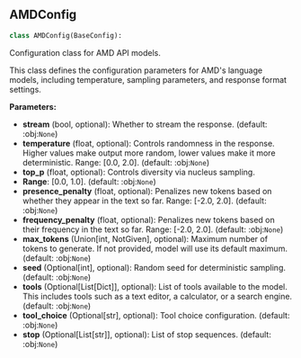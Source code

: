 <a id="camel.configs.amd_config"></a>

<a id="camel.configs.amd_config.AMDConfig"></a>

## AMDConfig

```python
class AMDConfig(BaseConfig):
```

Configuration class for AMD API models.

This class defines the configuration parameters for AMD's language
models, including temperature, sampling parameters, and response format
settings.

**Parameters:**

- **stream** (bool, optional): Whether to stream the response. (default: :obj:`None`)
- **temperature** (float, optional): Controls randomness in the response. Higher values make output more random, lower values make it more deterministic. Range: [0.0, 2.0]. (default: :obj:`None`)
- **top_p** (float, optional): Controls diversity via nucleus sampling.
- **Range**: [0.0, 1.0]. (default: :obj:`None`)
- **presence_penalty** (float, optional): Penalizes new tokens based on whether they appear in the text so far. Range: [-2.0, 2.0]. (default: :obj:`None`)
- **frequency_penalty** (float, optional): Penalizes new tokens based on their frequency in the text so far. Range: [-2.0, 2.0]. (default: :obj:`None`)
- **max_tokens** (Union[int, NotGiven], optional): Maximum number of tokens to generate. If not provided, model will use its default maximum. (default: :obj:`None`)
- **seed** (Optional[int], optional): Random seed for deterministic sampling. (default: :obj:`None`)
- **tools** (Optional[List[Dict]], optional): List of tools available to the model. This includes tools such as a text editor, a calculator, or a search engine. (default: :obj:`None`)
- **tool_choice** (Optional[str], optional): Tool choice configuration. (default: :obj:`None`)
- **stop** (Optional[List[str]], optional): List of stop sequences. (default: :obj:`None`)
